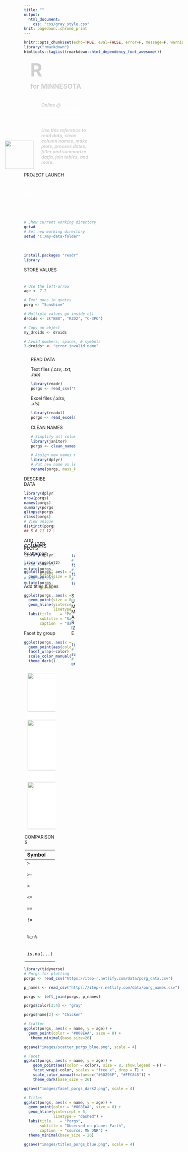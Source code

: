 ```yaml
---
title: ""
output: 
  html_document:
    css: "css/gray_style.css"
knit: pagedown::chrome_print     
---
```


```r
knitr::opts_chunk$set(echo=TRUE, eval=FALSE, error=F, message=F, warning=F)
library("rmarkdown")
htmltools::tagList(rmarkdown::html_dependency_font_awesome())
```

<div class="banner"><div class="left">
<h1 style="margin-left: 20px; color: #cfcfcf; margin-top: 10px; font-size: 58px;"> R <span style="font-size: 25px;"><i class="fas fa-cloud"></i><i class="fas fa-tint"></i><i class="fas fa-seedling"></i><i class="fas fa-tree"></i></span></h1>

<h2 style="margin-left: 20px; color: #cfcfcf; margin-top: -34px;"> for MINNESOTA </h2>
</div>

<div class="right" style="margin-left: 7%; width: 36%;">
<h5 style="margin-left: 20px; color: #cfcfcf; margin-top: 38px;"> Online @ <span style="font-size: 16px; color: white;">  github.com/tidy-mn/cheatsheets </span></h5>

<h5 style="margin-left: 20px; color: #cfcfcf;"> Use this reference to read data, clean column names, make plots, process dates, filter and summarize datfa, join tables, and more. </h5> 

![](images/porg_jump.png){style="float: left; width: 90px; margin-top: -100px; margin-left: -95px;"}

</div></div>

<div class="clearbox" style="clear: both;">
<div class="header"><i class="fas fa-rocket"></i> PROJECT LAUNCH  </div>
<div class="bluebox" style="width: 100%; color: white;">
<div class="in-header" style="color: white; margin-top: 4px;"> New Project </div>
`File` >`New Project` > `New Directory`
<div class="in-header" style="color: white; margin-top: 4px;"> New R script</div>
`File` > `New File` > `R Script`

<div class="in-header" style="color: white; margin-top: 0;"> Where am I? </div>
```r
# Show current working directory
getwd() 
# Set new working directory
setwd("C:/my-data-folder") 
```


<div class="in-header" style="color: white; margin-top: 2px;"> Install new packages </div>
```r
install.packages("readr")
library(readr)
```
</div></div>


<div class="clearbox" style="width 25.4%;">
<div class="header"> STORE VALUES </div>
<div class="linebox" style="padding-top: 24px; padding-bottom: 12px;">
```r
# Use the left-arrow
age <- 7.2

# Text goes in quotes
porg <- "Sunshine"

# Multiple values go inside c()
droids <- c("BB8", "R2D2", "C-3PO")

# Copy an object
my_droids <- droids

# Avoid numbers, spaces, & symbols
3-droids* <- "error_invalid_name"
```
</div></div>

<div class="clearbox" style="width: 28%; margin-left: 22px;">
<div class="header"> READ DATA </div>
<div class="linebox" style="padding-bottom: 1px;">
<div class="in-header"><i class="fa fa-file-text-o"></i> Text files _(.csv, .txt, .tab)_ 
</div>

```r
library(readr)
porgs <- read_csv("txt_file.csv")
```


<div class="in-header"><i class="fa fa-file-text"></i> Excel files _(.xlsx, .xls)_ 
</div>
```r
library(readxl)
porgs <- read_excel("Excel_file.xlsx")
```
</div>

<div class="header"> CLEAN NAMES <i class="fas fa-broom"></i> </div>
<div class="linebox" style="">
```r
# Simplify all column names
library(janitor)
porgs <- clean_names(porgs)

# Assign new names manually
library(dplyr)
# Put new name on left: new_name = oldName
rename(porgs, mass_kg = massKG)
```
</div>
</div>

<div class="clearbox" style="width: 19%;">
<div class="header">DESCRIBE DATA</div>
<div class="linebox">
```r
library(dplyr)
nrow(porgs)
names(porgs)
summary(porgs)
glimpse(porgs)
class(porgs)
# View unique column values
distinct(porgs, age)
## 5 6 11 12 3
```
</div>

<div class="header"> ADD COLUMNS </div>
<div class="linebox">
```r
library(dplyr)

# Add home planet column
mutate(porgs, 
       planet = "Earth")
# Add new calculated column
mutate(porgs, 
       growth = height / age)
```
</div>
</div>


<div style="clear: both; margin-top: -10px;"></div>

<div class="clearbox" style="width: 48.6%; margin-top: -156px;">
<div class="header"> PLOTS </div>
<div class="linebox" style="width: 100%;">
<div style="float: left; width: 61.4%;">
<div class="in-header"> Scatterplot </div>
```r
library(ggplot2)

ggplot(porgs, aes(x = name, y = age)) +
  geom_point(size = 8, color = "hotpink")
```


<div class="in-header"> Add titles & lines </div>
```r
ggplot(porgs, aes(x = name, y = age)) +
  geom_point(size = 8, color = "hotpink") +
  geom_hline(yintercept = 5, 
             linetype   = "dashed") +
  labs(title    = "Porgs",
       subtitle = "Sampled on planet Ahch-To", 
       caption  = "data from New Republic")
```


<div class="in-header"> Facet by group </div>
```r
ggplot(porgs, aes(x = name, y = age)) +
  geom_point(aes(color = color), size = 8) +
  facet_wrap(~color) +
  scale_color_manual(values = c("gray", "yellow")) + 
  theme_dark()
```

</div>


<div style="float: left; width: 36%; margin-left: 12px;">
<div class="linebox" style="margin-top: 16px; border: 0; background-color: white; padding-bottom: 2px; padding-left: 0;">

![](images/scatter_porgs_blue.png){style="height: 122px; width: 244px;"}

<br>

![](images/titles_porgs_blue.png){style="margin-top: -18px; height: 160px;"}

<br>

![](images/facet_porgs_dark2.png){style="margin-top: -8px; height: 150px;"}

</div></div></div></div>


<div class="clearbox" style="margin-left: 22px; width: 28%; margin-top: -30px;">
<div class="header"> FILTER </div>
<div class="linebox" style="padding-bottom: 7px; padding-top: 8px;">
```r
library(dplyr)
# Keep only Porgs older than 3
filter(porgs, age > 3)
# Keep rows with name Jumpity
filter(porgs, name == "Jumpity")
# Keep Porgs named Jumpity OR Chicken
filter(porgs, name %in% c("Jumpity", "Chicken"))
```
</div>


<div class="header"> SUMMARIZE </div>
<div class="linebox" style="padding-bottom: 7px; padding-top: 8px;">
```r
library(dplyr)
# Summarize the age for the entire table
summarize(porgs, avg_age = mean(age))
# Summarize the age for each color group
group_by(porgs, color) %>%
    summarize(avg_age = mean(age))
```
</div>
</div>


<div class="clearbox" style="width: 19%; margin-top: -30px; margin-left: 2px;">
<div class="header"> COMPARISONS </div>
<div class="fullbox">

| Symbol | Comparison               |
|:-------|:-------------------------|
| `>`    | greater than             |
| `>=`   | greater than or equal to |
| `<`    | less than                |
| `<=`   | less than or equal to    |
| `==`   | equal to                 |
| `!=`   | NOT equal to             |
| `%in%` | is value X in list: `X %in% c(1,3,5)`|
| `is.na(...)`   | is the value missing?        |
</div>
</div>


![](images/readr_hex.png){style="width: 70px; top: 157px; left: 1192px; float: left; position: absolute;"}

![](images/dplyr_hex.png){style="width: 64px; top: 696px; left: 1192px; float: left; position: absolute;"}

```r
library(tidyverse)
# Porgs for plotting
porgs <- read_csv("https://itep-r.netlify.com/data/porg_data.csv")

p_names <- read_csv("https://itep-r.netlify.com/data/porg_names.csv")

porgs <- left_join(porgs, p_names)

porgs$color[3:4] <- "gray"

porgs$name[2] <- "Chicken"

# Scatter
ggplot(porgs, aes(x = name, y = age)) +
  geom_point(color = "#008EAA", size = 8) +
   theme_minimal(base_size=26)

ggsave("images/scatter_porgs_blue.png", scale = 4)

# Facet
ggplot(porgs, aes(x = name, y = age)) +
    geom_point(aes(color = color), size = 8, show.legend = F) +
    facet_wrap(~color, scales = "free_x", drop = T) +
    scale_color_manual(values=c("#5D295F", "#FFC845")) +
    theme_dark(base_size = 26)

ggsave("images/facet_porgs_dark2.png", scale = 4)

# Titles
ggplot(porgs, aes(x = name, y = age)) +
  geom_point(color = "#008EAA", size = 8) +
  geom_hline(yintercept = 5, 
             linetype = "dashed") +
  labs(title    = "Porgs",
       subtitle = "Observed on planet Earth", 
       caption  = "source: MN DNR") +
  theme_minimal(base_size = 26)

ggsave("images/titles_porgs_blue.png", scale = 4)
```

